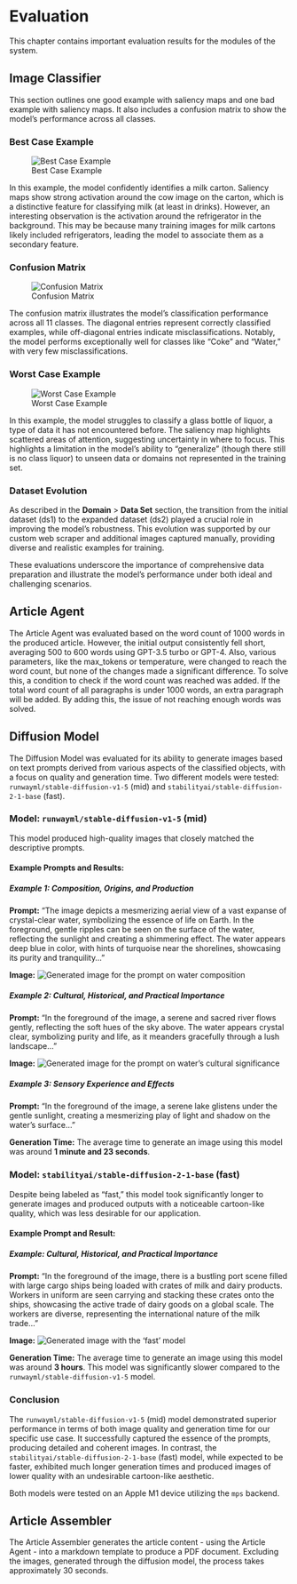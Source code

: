 # Evaluation

This chapter contains important evaluation results for the modules of the system.

## Image Classifier

This section outlines one good example with saliency maps and one bad example with saliency maps. It also includes a confusion matrix to show the model's performance across all classes.

### Best Case Example
![Best Case Example](images/evaluation/Best_Case.png)

In this example, the model confidently identifies a milk carton. Saliency maps show strong activation around the cow image on the carton, which is a distinctive feature for classifying milk (at least in drinks). However, an interesting observation is the activation around the refrigerator in the background. This may be because many training images for milk cartons likely included refrigerators, leading the model to associate them as a secondary feature.

### Confusion Matrix
![Confusion Matrix](images/evaluation/matrix.png)

The confusion matrix illustrates the model's classification performance across all 11 classes. The diagonal entries represent correctly classified examples, while off-diagonal entries indicate misclassifications. Notably, the model performs exceptionally well for classes like "Coke" and "Water," with very few misclassifications.

### Worst Case Example
![Worst Case Example](images/evaluation/Worst_Case_5.png)

In this example, the model struggles to classify a glass bottle of liquor, a type of data it has not encountered before. The saliency map highlights scattered areas of attention, suggesting uncertainty in where to focus. This highlights a limitation in the model's ability to "generalize" (though there still is no class liquor) to unseen data or domains not represented in the training set.

### Dataset Evolution
As described in the **Domain** > **Data Set** section, the transition from the initial dataset (ds1) to the expanded dataset (ds2) played a crucial role in improving the model's robustness. This evolution was supported by our custom web scraper and additional images captured manually, providing diverse and realistic examples for training.

These evaluations underscore the importance of comprehensive data preparation and illustrate the model's performance under both ideal and challenging scenarios.

## Article Agent

The Article Agent was evaluated based on the word count of 1000 words in the produced article. However, the initial output consistently fell short, averaging 500 to 600 words using GPT-3.5 turbo or GPT-4. Also, various parameters, like the max_tokens or temperature, were changed to reach the word count, but none of the changes made a significant difference.
To solve this, a condition to check if the word count was reached was added. If the total word count of all paragraphs is under 1000 words, an extra paragraph will be added. By adding this, the issue of not reaching enough words was solved.

## Diffusion Model

The Diffusion Model was evaluated for its ability to generate images based on text prompts derived from various aspects of the classified objects, with a focus on quality and generation time. Two different models were tested: `runwayml/stable-diffusion-v1-5` (mid) and `stabilityai/stable-diffusion-2-1-base` (fast).

### Model: `runwayml/stable-diffusion-v1-5` (mid)

This model produced high-quality images that closely matched the descriptive prompts.

#### Example Prompts and Results:

##### Example 1: Composition, Origins, and Production

**Prompt:** "The image depicts a mesmerizing aerial view of a vast expanse of crystal-clear water, symbolizing the essence of life on Earth. In the foreground, gentle ripples can be seen on the surface of the water, reflecting the sunlight and creating a shimmering effect. The water appears deep blue in color, with hints of turquoise near the shorelines, showcasing its purity and tranquility..."

**Image:**
![Generated image for the prompt on water composition](images/example-images/image_1_for_Water_stable-diffusion-v1-5\ \(mid\).png)

##### Example 2: Cultural, Historical, and Practical Importance

**Prompt:** "In the foreground of the image, a serene and sacred river flows gently, reflecting the soft hues of the sky above. The water appears crystal clear, symbolizing purity and life, as it meanders gracefully through a lush landscape..."

**Image:**
![Generated image for the prompt on water's cultural significance](images/example-images/image_2_for_Water_stable-diffusion-v1-5\ \(mid\).png)

##### Example 3: Sensory Experience and Effects

**Prompt:** "In the foreground of the image, a serene lake glistens under the gentle sunlight, creating a mesmerizing play of light and shadow on the water's surface..."

**Generation Time:** The average time to generate an image using this model was around **1 minute and 23 seconds**.

### Model: `stabilityai/stable-diffusion-2-1-base` (fast)

Despite being labeled as "fast," this model took significantly longer to generate images and produced outputs with a noticeable cartoon-like quality, which was less desirable for our application.

#### Example Prompt and Result:

##### Example: Cultural, Historical, and Practical Importance

**Prompt:** "In the foreground of the image, there is a bustling port scene filled with large cargo ships being loaded with crates of milk and dairy products. Workers in uniform are seen carrying and stacking these crates onto the ships, showcasing the active trade of dairy goods on a global scale. The workers are diverse, representing the international nature of the milk trade..."

**Image:**
![Generated image with the 'fast' model](images/example-images/image_2_stable-diffusion-2-1-base\ (fast).png)

**Generation Time:** The average time to generate an image using this model was around **3 hours**. This model was significantly slower compared to the `runwayml/stable-diffusion-v1-5` model.

### Conclusion

The `runwayml/stable-diffusion-v1-5` (mid) model demonstrated superior performance in terms of both image quality and generation time for our specific use case. It successfully captured the essence of the prompts, producing detailed and coherent images. In contrast, the `stabilityai/stable-diffusion-2-1-base` (fast) model, while expected to be faster, exhibited much longer generation times and produced images of lower quality with an undesirable cartoon-like aesthetic.

Both models were tested on an Apple M1 device utilizing the `mps` backend.

## Article Assembler

The Article Assembler generates the article content - using the Article Agent - into a markdown template to produce a PDF document. Excluding the images, generated through the diffusion model, the process takes approximately 30 seconds.

